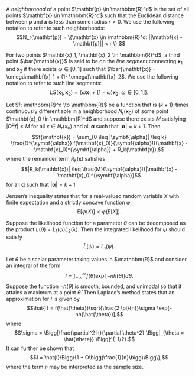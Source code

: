 \appendix

\chapter{Chapter 3}\label{appendix:A}
\index{Appendix@\emph{Appendix A}}

\section{Definitions and Notation}

\subsection{Neighborhoods}

A *neighborhood* of a point $\mathbf{p} \in \mathbbm{R}^d$ is the set of all points $\mathbf{x} \in \mathbbm{R}^d$ such that the Euclidean distance between $\mathbf{p}$ and $\mathbf{x}$ is less than some radius $r > 0$. We use the following notation to refer to such neighborhoods: $$N_r(\mathbf{p}) = \{\mathbf{x} \in \mathbbm{R}^d: ||\mathbf{x} - \mathbf{p}|| < r \}.$$

\subsection{Line Segments}

For two points $\mathbf{x}_1, \mathbf{x}_2 \in \mathbbm{R}^d$, a third point $\bar{\mathbf{x}}$ is said to be on the *line segment* connecting $\mathbf{x}_1$ and $\mathbf{x}_2$ if there exists $\omega \in [0, 1]$ such that $\bar{\mathbf{x}} = \omega\mathbf{x}_1 + (1- \omega)\mathbf{x}_2$.  We use the following notation to refer to such line segments: $$LS(\mathbf{x}_1, \mathbf{x}_2) = \{\omega\mathbf{x}_1 + (1- \omega)\mathbf{x}_2: \> \omega \in [0, 1]\}.$$

\section{Taylor's Theorem}

Let $f: \mathbbm{R}^d \to \mathbbm{R}$ be a function that is $(k+1)$-times continuously differentiable in a neighborhood $N_r(\mathbf{x}_0)$ of some point $\mathbf{x}_0 \in \mathbbm{R}^d$ and suppose there exists $M$ satisfying $|D^{\symbf\alpha}f| \leq M$ for all $x \in N_r(x_0)$ and all $\symbf{\alpha}$ such that $|\symbf{\alpha}| = k + 1$. Then $$f(\mathbf{x}) = \sum_{0 \leq |\symbf{\alpha}| \leq k} \frac{D^{\symbf{\alpha}} f(\mathbf{x}_0)}{\symbf{\alpha}!}(\mathbf{x} - \mathbf{x}_0)^{\symbf{\alpha}} + R_k(\mathbf{x}),$$ where the remainder term $R_k(\mathbf{x})$ satisfies $$|R_k(\mathbf{x})| \leq \frac{M}{\symbf{\alpha}!}|\mathbf{x} - \mathbf{x}_0|^{\symbf{\alpha}}$$ for all $\symbf{\alpha}$ such that $|\symbf{\alpha}| = k + 1$

\section{Jensen's Inequality}

Jensen's inequality states that for a real-valued random variable $X$ with finite expectation and a strictly concave function $\varphi$, $$\text{E}[\varphi(X)] < \varphi(\text{E}[X]).$$

\chapter{Chapter 5}\label{appendix:B}
\index{Appendix@\emph{Appendix B}}

\section{Desirable Properties of the Integrated Likelihood}

\subsection{Property 1}

Suppose the likelihood function for a parameter $\theta$ can be decomposed as the product $L(\theta) = L_1(\psi)L_2(\lambda)$. Then the integrated likelihood for $\psi$ should satisfy $$\bar{L}(\psi) = L_1(\psi).$$

\subsection{Property 2}

\subsection{Property 3}

\subsection{Property 4}

\section{Laplace's Method}

Let $\theta$ be a scalar parameter taking values in $\mathbbm{R}$ and consider an integral of the form $$I = \int_{-\infty}^{\infty} f(\theta) \exp[-nh(\theta)]d\theta.$$ Suppose the function $-h(\theta)$ is smooth, bounded, and unimodal so that it attains a maximum at a point $\hat{\theta}$. Then Laplace's method states that an approximation for $I$ is given by $$\hat{I} = f(\hat{\theta})\sqrt{\frac{2 \pi}{n}}\sigma \exp[-nh(\hat{\theta})],$$
where $$\sigma = \Bigg[\frac{\partial^2 h}{\partial \theta^2} \Bigg|_{\theta = \hat{\theta}} \Bigg]^{-1/2}.$$ It can further be shown that $$I = \hat{I}\Bigg\{1 + O\bigg(\frac{1}{n}\bigg)\Bigg\},$$ where the term $n$ may be interpreted as the sample size.



